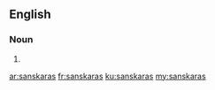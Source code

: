 ==English==

===Noun===
{{head|en|noun plural form}}

# {{plural of|sanskara|lang=en}}

[[ar:sanskaras]]
[[fr:sanskaras]]
[[ku:sanskaras]]
[[my:sanskaras]]